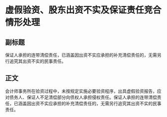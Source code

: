 # 虚假验资、股东出资不实及保证责任竞合情形处理
## 副标题
保证人承担的连带清偿责任，已涵盖因出资不实应承担的补充清偿责任的，无需另行追究其出资不实的民事责任。
## 正文
会计师事务所在验资过程中，未按规定实施必要验资程序，出具虚假验资报告，应对债务人、保证人不足清偿部分向债权人承担侵权责任。保证人承担的连带清偿责任，已涵盖因出资不实应承担的补充清偿责任的，无需另行追究其出资不实的民事责任。